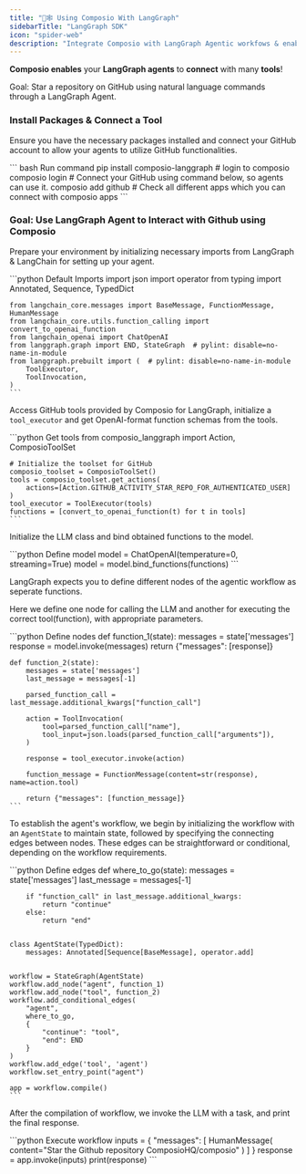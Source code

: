 ```yaml
---
title: "🦜🕸️ Using Composio With LangGraph"
sidebarTitle: "LangGraph SDK"
icon: "spider-web"
description: "Integrate Composio with LangGraph Agentic workfows & enable them to interact seamlessly with external apps, enhancing their functionality and reach."
---
```


**Composio enables** your **LangGraph agents** to **connect** with many **tools**!

<Tip>
  Goal: Star a repository on GitHub using natural language commands through a LangGraph Agent.
</Tip>

### Install Packages & Connect a Tool

Ensure you have the necessary packages installed and connect your GitHub account to allow your agents to utilize GitHub functionalities.

<CodeGroup>
    ``` bash Run command
    pip install composio-langgraph
    # login to composio
    composio login
    # Connect your GitHub using command below, so agents can use it. 
    composio add github
    # Check all different apps which you can connect with
    composio apps
    ```
</CodeGroup>

### Goal: Use LangGraph Agent to Interact with Github using Composio

<Steps>
<Step title="Import Base Packages">

Prepare your environment by initializing necessary imports from LangGraph & LangChain for setting up your agent.

<CodeGroup>
    ```python Default Imports
    import json
    import operator
    from typing import Annotated, Sequence, TypedDict

    from langchain_core.messages import BaseMessage, FunctionMessage, HumanMessage
    from langchain_core.utils.function_calling import convert_to_openai_function
    from langchain_openai import ChatOpenAI
    from langgraph.graph import END, StateGraph  # pylint: disable=no-name-in-module
    from langgraph.prebuilt import (  # pylint: disable=no-name-in-module
        ToolExecutor,
        ToolInvocation,
    )
    ```
</CodeGroup>

</Step>

<Step title="Fetch GitHub LangGraph Tools via Composio">

Access GitHub tools provided by Composio for LangGraph, initialize a `tool_executor` and get OpenAI-format function schemas from the tools.

<CodeGroup>
    ```python Get tools
    from composio_langgraph import Action, ComposioToolSet

    # Initialize the toolset for GitHub
    composio_toolset = ComposioToolSet()
    tools = composio_toolset.get_actions(
        actions=[Action.GITHUB_ACTIVITY_STAR_REPO_FOR_AUTHENTICATED_USER]
    )
    tool_executor = ToolExecutor(tools)
    functions = [convert_to_openai_function(t) for t in tools]
    ```
</CodeGroup>

</Step>

<Step title="Prepare the model">

Initialize the LLM class and bind obtained functions to the model.

<CodeGroup>
    ```python Define model
    model = ChatOpenAI(temperature=0, streaming=True)
    model = model.bind_functions(functions)
    ```
</CodeGroup>

</Step>


<Step title="Define the Graph Nodes">

LangGraph expects you to define different nodes of the agentic workflow as seperate functions. 

Here we define one node for calling the LLM and another for executing the correct tool(function), with appropriate parameters.

<CodeGroup>
    ```python Define nodes
    def function_1(state):
        messages = state['messages']
        response = model.invoke(messages)
        return {"messages": [response]}


    def function_2(state):
        messages = state['messages']
        last_message = messages[-1]

        parsed_function_call = last_message.additional_kwargs["function_call"]

        action = ToolInvocation(
            tool=parsed_function_call["name"],
            tool_input=json.loads(parsed_function_call["arguments"]),
        )

        response = tool_executor.invoke(action)

        function_message = FunctionMessage(content=str(response), name=action.tool)

        return {"messages": [function_message]}
    ```
</CodeGroup>

</Step>


<Step title="Define the Graph Edges">

To establish the agent's workflow, we begin by initializing the workflow with an `AgentState` to maintain state, followed by specifying the connecting edges between nodes. These edges can be straightforward or conditional, depending on the workflow requirements.

<CodeGroup>
    ```python Define edges
    def where_to_go(state):
        messages = state['messages']
        last_message = messages[-1]

        if "function_call" in last_message.additional_kwargs:
            return "continue"
        else:
            return "end"


    class AgentState(TypedDict):
        messages: Annotated[Sequence[BaseMessage], operator.add]


    workflow = StateGraph(AgentState)
    workflow.add_node("agent", function_1)
    workflow.add_node("tool", function_2)
    workflow.add_conditional_edges(
        "agent",
        where_to_go,
        {
            "continue": "tool",
            "end": END
        }
    )
    workflow.add_edge('tool', 'agent')
    workflow.set_entry_point("agent")

    app = workflow.compile()
    ```
</CodeGroup>

</Step>



<Step title="Invoke & Check Response">

After the compilation of workflow, we invoke the LLM with a task, and print the final response. 

<CodeGroup>
    ```python Execute workflow
    inputs = {
        "messages": [
            HumanMessage(
                content="Star the Github repository ComposioHQ/composio"
                )
            ]
        }
    response = app.invoke(inputs)
    print(response)
    ```
</CodeGroup>

</Step>
</Steps>
